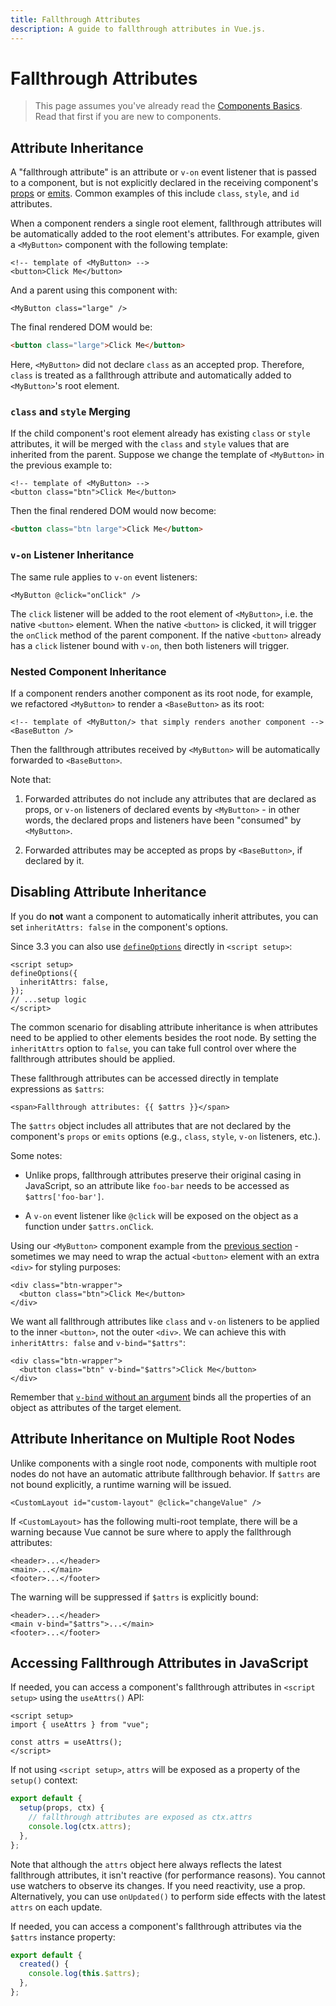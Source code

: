 ```yaml
---
title: Fallthrough Attributes
description: A guide to fallthrough attributes in Vue.js.
---
```


# Fallthrough Attributes

> This page assumes you've already read the [Components Basics](/guide/essentials/component-basics). Read that first if you are new to components.

## Attribute Inheritance

A "fallthrough attribute" is an attribute or `v-on` event listener that is passed to a component, but is not explicitly declared in the receiving component's [props](./props) or [emits](./events#declaring-emitted-events). Common examples of this include `class`, `style`, and `id` attributes.

When a component renders a single root element, fallthrough attributes will be automatically added to the root element's attributes. For example, given a `<MyButton>` component with the following template:

```vue-html
<!-- template of <MyButton> -->
<button>Click Me</button>
```

And a parent using this component with:

```vue-html
<MyButton class="large" />
```

The final rendered DOM would be:

```html
<button class="large">Click Me</button>
```

Here, `<MyButton>` did not declare `class` as an accepted prop. Therefore, `class` is treated as a fallthrough attribute and automatically added to `<MyButton>`'s root element.

### `class` and `style` Merging

If the child component's root element already has existing `class` or `style` attributes, it will be merged with the `class` and `style` values that are inherited from the parent. Suppose we change the template of `<MyButton>` in the previous example to:

```vue-html
<!-- template of <MyButton> -->
<button class="btn">Click Me</button>
```

Then the final rendered DOM would now become:

```html
<button class="btn large">Click Me</button>
```

### `v-on` Listener Inheritance

The same rule applies to `v-on` event listeners:

```vue-html
<MyButton @click="onClick" />
```

The `click` listener will be added to the root element of `<MyButton>`, i.e. the native `<button>` element. When the native `<button>` is clicked, it will trigger the `onClick` method of the parent component. If the native `<button>` already has a `click` listener bound with `v-on`, then both listeners will trigger.

### Nested Component Inheritance

If a component renders another component as its root node, for example, we refactored `<MyButton>` to render a `<BaseButton>` as its root:

```vue-html
<!-- template of <MyButton/> that simply renders another component -->
<BaseButton />
```

Then the fallthrough attributes received by `<MyButton>` will be automatically forwarded to `<BaseButton>`.

Note that:

1. Forwarded attributes do not include any attributes that are declared as props, or `v-on` listeners of declared events by `<MyButton>` - in other words, the declared props and listeners have been "consumed" by `<MyButton>`.

2. Forwarded attributes may be accepted as props by `<BaseButton>`, if declared by it.

## Disabling Attribute Inheritance

If you do **not** want a component to automatically inherit attributes, you can set `inheritAttrs: false` in the component's options.

<div class="composition-api">

Since 3.3 you can also use [`defineOptions`](/api/sfc-script-setup#defineoptions) directly in `<script setup>`:

```vue
<script setup>
defineOptions({
  inheritAttrs: false,
});
// ...setup logic
</script>
```

</div>

The common scenario for disabling attribute inheritance is when attributes need to be applied to other elements besides the root node. By setting the `inheritAttrs` option to `false`, you can take full control over where the fallthrough attributes should be applied.

These fallthrough attributes can be accessed directly in template expressions as `$attrs`:

```vue-html
<span>Fallthrough attributes: {{ $attrs }}</span>
```

The `$attrs` object includes all attributes that are not declared by the component's `props` or `emits` options (e.g., `class`, `style`, `v-on` listeners, etc.).

Some notes:

- Unlike props, fallthrough attributes preserve their original casing in JavaScript, so an attribute like `foo-bar` needs to be accessed as `$attrs['foo-bar']`.

- A `v-on` event listener like `@click` will be exposed on the object as a function under `$attrs.onClick`.

Using our `<MyButton>` component example from the [previous section](#attribute-inheritance) - sometimes we may need to wrap the actual `<button>` element with an extra `<div>` for styling purposes:

```vue-html
<div class="btn-wrapper">
  <button class="btn">Click Me</button>
</div>
```

We want all fallthrough attributes like `class` and `v-on` listeners to be applied to the inner `<button>`, not the outer `<div>`. We can achieve this with `inheritAttrs: false` and `v-bind="$attrs"`:

```vue-html{2}
<div class="btn-wrapper">
  <button class="btn" v-bind="$attrs">Click Me</button>
</div>
```

Remember that [`v-bind` without an argument](/guide/essentials/template-syntax#dynamically-binding-multiple-attributes) binds all the properties of an object as attributes of the target element.

## Attribute Inheritance on Multiple Root Nodes

Unlike components with a single root node, components with multiple root nodes do not have an automatic attribute fallthrough behavior. If `$attrs` are not bound explicitly, a runtime warning will be issued.

```vue-html
<CustomLayout id="custom-layout" @click="changeValue" />
```

If `<CustomLayout>` has the following multi-root template, there will be a warning because Vue cannot be sure where to apply the fallthrough attributes:

```vue-html
<header>...</header>
<main>...</main>
<footer>...</footer>
```

The warning will be suppressed if `$attrs` is explicitly bound:

```vue-html{2}
<header>...</header>
<main v-bind="$attrs">...</main>
<footer>...</footer>
```

## Accessing Fallthrough Attributes in JavaScript

<div class="composition-api">

If needed, you can access a component's fallthrough attributes in `<script setup>` using the `useAttrs()` API:

```vue
<script setup>
import { useAttrs } from "vue";

const attrs = useAttrs();
</script>
```

If not using `<script setup>`, `attrs` will be exposed as a property of the `setup()` context:

```js
export default {
  setup(props, ctx) {
    // fallthrough attributes are exposed as ctx.attrs
    console.log(ctx.attrs);
  },
};
```

Note that although the `attrs` object here always reflects the latest fallthrough attributes, it isn't reactive (for performance reasons). You cannot use watchers to observe its changes. If you need reactivity, use a prop. Alternatively, you can use `onUpdated()` to perform side effects with the latest `attrs` on each update.

</div>

<div class="options-api">

If needed, you can access a component's fallthrough attributes via the `$attrs` instance property:

```js
export default {
  created() {
    console.log(this.$attrs);
  },
};
```

</div>
